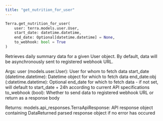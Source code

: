 ```yaml
---
title: "get_nutrition_for_user"
---
```

```python python
Terra.get_nutrition_for_user(
	user: terra.models.user.User,
	start_date: datetime.datetime,
	end_date: Optional[datetime.datetime] = None,
	to_webhook: bool = True
)

```

Retrieves daily summary data for a given User object. By default, data will be asynchronously sent to registered webhook URL.

Args: user (models.user.User): User for whom to fetch data start\_date (datetime.datetime): Datetime object for which to fetch data end\_date:obj (:datetime.datetime): Optional end\_date for which to fetch data - if not set, will default to start\_date + 24h according to current API specifications to\_webhook (bool): Whether to send data to registered webhook URL or return as a response body

Returns: models.api\_responses.TerraApiResponse: API response object containing DataReturned parsed response object if no error has occured



